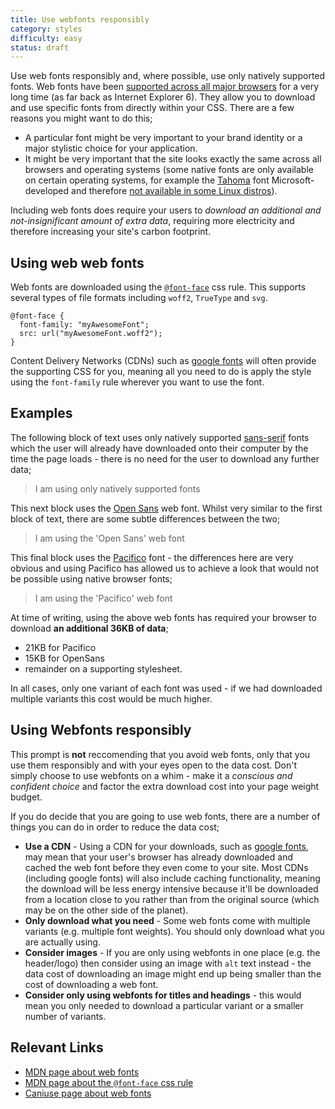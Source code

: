 ```yaml
---
title: Use webfonts responsibly
category: styles
difficulty: easy
status: draft
---
```


<link rel="preconnect" href="https://fonts.googleapis.com" />
<link rel="preconnect" href="https://fonts.gstatic.com" crossOrigin="true" />
<link
  href="https://fonts.googleapis.com/css2?family=Open+Sans&family=Pacifico&display=swap"
  rel="stylesheet"
/>

Use web fonts responsibly and, where possible, use only natively supported fonts. Web fonts have been [supported across all major browsers](https://caniuse.com/fontface) for a very long time (as far back as Internet Explorer 6). They allow you to download and use specific fonts from directly within your CSS. There are a few reasons you might want to do this;

- A particular font might be very important to your brand identity or a major stylistic choice for your application.
- It might be very important that the site looks exactly the same across all browsers and operating systems (some native fonts are only available on certain operating systems, for example the [Tahoma](<https://en.wikipedia.org/wiki/Tahoma_(typeface)>) font Microsoft-developed and therefore [not available in some Linux distros](https://wiki.debian.org/tahoma)).

Including web fonts does require your users to _download an additional and not-insignificant amount of extra data_, requiring more electricity and therefore increasing your site's carbon footprint.

## Using web web fonts

Web fonts are downloaded using the [`@font-face`](https://developer.mozilla.org/en-US/docs/Web/CSS/@font-face) css rule. This supports several types of file formats including `woff2`, `TrueType` and `svg`.

```
@font-face {
  font-family: "myAwesomeFont";
  src: url("myAwesomeFont.woff2");
}
```

Content Delivery Networks (CDNs) such as [google fonts](https://fonts.google.com/) will often provide the supporting CSS for you, meaning all you need to do is apply the style using the `font-family` rule wherever you want to use the font.

## Examples

The following block of text uses only natively supported [sans-serif](https://en.wikipedia.org/wiki/Sans-serif) fonts which the user will already have downloaded onto their computer by the time the page loads - there is no need for the user to download any further data;

<blockquote>
  <p>I am using only natively supported fonts</p>
</blockquote>

This next block uses the [Open Sans](https://fonts.google.com/specimen/Open+Sans) web font. Whilst very similar to the first block of text, there are some subtle differences between the two;

<blockquote style={{ fontFamily: "'Open Sans', sans-serif" }}>
  <p>I am using the 'Open Sans' web font</p>
</blockquote>

This final block uses the [Pacifico](https://fonts.google.com/specimen/Pacifico) font - the differences here are very obvious and using Pacifico has allowed us to achieve a look that would not be possible using native browser fonts;

<blockquote>
  <p style={{ fontFamily: "'Pacifico', cursive" }}>
    I am using the 'Pacifico' web font
  </p>
</blockquote>

At time of writing, using the above web fonts has required your browser to download **an additional 36KB of data**;

- 21KB for Pacifico
- 15KB for OpenSans
- remainder on a supporting stylesheet.

In all cases, only one variant of each font was used - if we had downloaded multiple variants this cost would be much higher.

## Using Webfonts responsibly

This prompt is **not** reccomending that you avoid web fonts, only that you use them responsibly and with your eyes open to the data cost. Don't simply choose to use webfonts on a whim - make it a _conscious and confident choice_ and factor the extra download cost into your page weight budget.

If you do decide that you are going to use web fonts, there are a number of things you can do in order to reduce the data cost;

- **Use a CDN** - Using a CDN for your downloads, such as [google fonts](https://fonts.google.com/), may mean that your user's browser has already downloaded and cached the web font before they even come to your site. Most CDNs (including google fonts) will also include caching functionality, meaning the download will be less energy intensive because it'll be downloaded from a location close to you rather than from the original source (which may be on the other side of the planet).
- **Only download what you need** - Some web fonts come with multiple variants (e.g. multiple font weights). You should only download what you are actually using.
- **Consider images** - If you are only using webfonts in one place (e.g. the header/logo) then consider using an image with `alt` text instead - the data cost of downloading an image might end up being smaller than the cost of downloading a web font.
- **Consider only using webfonts for titles and headings** - this would mean you only needed to download a particular variant or a smaller number of variants.

## Relevant Links

- [MDN page about web fonts](https://developer.mozilla.org/en-US/docs/Learn/CSS/Styling_text/Web_fonts)
- [MDN page about the `@font-face` css rule](https://developer.mozilla.org/en-US/docs/Web/CSS/@font-face)
- [Caniuse page about web fonts](https://caniuse.com/fontface)

